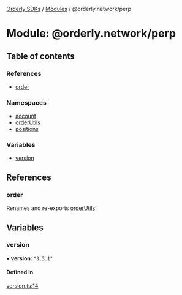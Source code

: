 [Orderly SDKs](/sdks/tech-doc/README) / [Modules](/sdks/tech-doc/modules) / @orderly.network/perp

# Module: @orderly.network/perp

## Table of contents

### References

- [order](/sdks/tech-doc/modules/orderly_network_perp#order)

### Namespaces

- [account](/sdks/tech-doc/modules/orderly_network_perp.account)
- [orderUtils](/sdks/tech-doc/modules/orderly_network_perp.orderUtils)
- [positions](/sdks/tech-doc/modules/orderly_network_perp.positions)

### Variables

- [version](/sdks/tech-doc/modules/orderly_network_perp#version)

## References

### order

Renames and re-exports [orderUtils](/sdks/tech-doc/modules/orderly_network_perp.orderUtils)

## Variables

### version

• **version**: ``"3.3.1"``

#### Defined in

[version.ts:14](https://github.com/OrderlyNetwork/js-sdk/blob/b90fff4/packages/perp/src/version.ts#L14)
